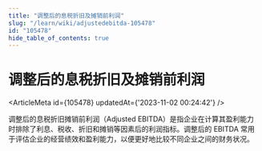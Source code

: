 ```yaml
---
title: "调整后的息税折旧及摊销前利润"
slug: "/learn/wiki/adjustedebitda-105478"
id: "105478"
hide_table_of_contents: true
---
```



# 调整后的息税折旧及摊销前利润

<ArticleMeta id={105478} updatedAt={'2023-11-02 00:24:42'} />
<div className='border-solid border-b border-t-0 my-4 border-[var(--ifm-color-gray-300)]' />

调整后的息税折旧摊销前利润（Adjusted EBITDA）是指企业在计算其盈利能力时排除了利息、税收、折旧和摊销等因素后的利润指标。调整后的 EBITDA 常用于评估企业的经营绩效和盈利能力，以便更好地比较不同企业之间的财务状况。
